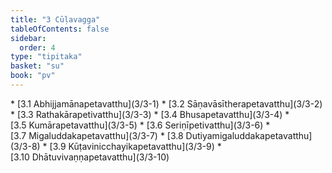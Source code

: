 ```yaml
---
title: "3 Cūḷavagga"
tableOfContents: false
sidebar:
  order: 4
type: "tipitaka"
basket: "su"
book: "pv"
---
```



<DynamicBreadcrumb />



<TableOfContents book="pv" section="3">
* [3.1 Abhijjamānapetavatthu](3/3-1)
* [3.2 Sāṇavāsītherapetavatthu](3/3-2)
* [3.3 Rathakārapetivatthu](3/3-3)
* [3.4 Bhusapetavatthu](3/3-4)
* [3.5 Kumārapetavatthu](3/3-5)
* [3.6 Seriṇīpetivatthu](3/3-6)
* [3.7 Migaluddakapetavatthu](3/3-7)
* [3.8 Dutiyamigaluddakapetavatthu](3/3-8)
* [3.9 Kūṭavinicchayikapetavatthu](3/3-9)
* [3.10 Dhātuvivaṇṇapetavatthu](3/3-10)
</TableOfContents>